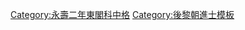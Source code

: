 {{Navbox
|name = 永壽二年東閣科中格榜
|title = [[後黎朝進士列表|永壽二年（1659年）東閣科中格榜]]
|titlestyle = background-color:#FFD700;
|image =
|style = width:100%;text-align:center; 
|groupstyle = text-align:center; background-color:#FFD700;
|liststyle = text-align:center;
|state = {{{state<includeonly>|collapsed</includeonly>}}}

|group1 = 第一中格<br>共1名
|list1 = '''[[阮登鎬]]'''

|group2 = 第二中格<br>共1名
|list2 = [[胡士揚]]

|group3 = 第三中格<br>共3名
|list3 = [[阮詹|阮　詹]] - [[范維質]] - [[裴廷員]]

|belowstyle = text-align: center; background-color:#FFD700;
|below='''同科進士：[[Template:永壽二年己亥科庭試進士榜|永壽二年己亥科]]'''
}}
[[Category:永壽二年東閣科中格]]
<noinclude>[[Category:永壽二年東閣科中格| ]]
[[Category:後黎朝進士模板]]</noinclude>
